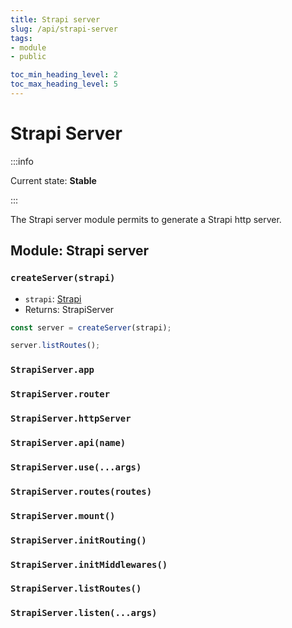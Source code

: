 ```yaml
---
title: Strapi server
slug: /api/strapi-server
tags:
- module
- public

toc_min_heading_level: 2
toc_max_heading_level: 5
---
```


# Strapi Server

:::info

Current state: **Stable**

:::

The Strapi server module permits to generate a Strapi http server.

## Module: Strapi server

### `createServer(strapi)`

- `strapi`: [<Type>Strapi</Type>](Strapi)
- Returns: <Type>StrapiServer</Type>

```javascript
const server = createServer(strapi);

server.listRoutes();
```

### `StrapiServer.app`
### `StrapiServer.router`
### `StrapiServer.httpServer`
### `StrapiServer.api(name)`
### `StrapiServer.use(...args)`
### `StrapiServer.routes(routes)`
### `StrapiServer.mount()`
### `StrapiServer.initRouting()`
### `StrapiServer.initMiddlewares()`
### `StrapiServer.listRoutes()`
### `StrapiServer.listen(...args)`